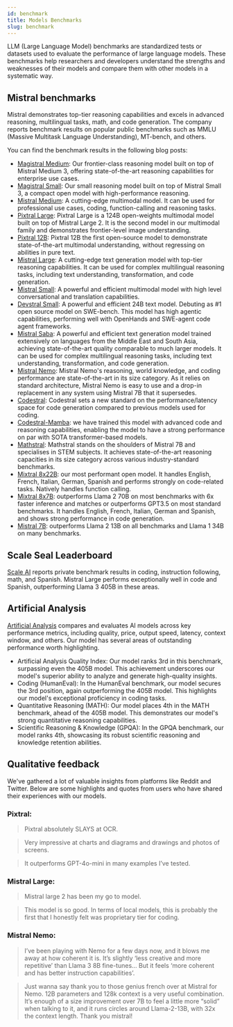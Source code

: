 ```yaml
---
id: benchmark
title: Models Benchmarks
slug: benchmark
---
```


LLM (Large Language Model) benchmarks are standardized tests or datasets used to evaluate the performance of large language models. These benchmarks help researchers and developers understand the strengths and weaknesses of their models and compare them with other models in a systematic way. 

## Mistral benchmarks
Mistral demonstrates top-tier reasoning capabilities and excels in advanced reasoning, multilingual tasks, math, and code generation. The company reports benchmark results on popular public benchmarks such as MMLU (Massive Multitask Language Understanding), MT-bench, and others.

You can find the benchmark results in the following blog posts: 
- [Magistral Medium](https://mistral.ai/news/magistral/): Our frontier-class reasoning model built on top of Mistral Medium 3, offering state-of-the-art reasoning capabilities for enterprise use cases.
- [Magistral Small](https://mistral.ai/news/magistral/): Our small reasoning model built on top of Mistral Small 3, a compact open model with high-performance reasoning.
- [Mistral Medium](https://mistral.ai/news/mistral-medium-3/): A cutting-edge multimodal model.
It can be used for professional use cases, coding, function-calling and reasoning tasks.
- [Pixtral Large](https://mistral.ai/news/pixtral-large/): Pixtral Large is a 124B open-weights multimodal model built on top of Mistral Large 2. It is the second model in our multimodal family and demonstrates frontier-level image understanding.
- [Pixtral 12B](https://mistral.ai/news/pixtral-12b/): Pixtral 12B the first open-source model to demonstrate state-of-the-art multimodal understanding, without regressing on abilities in pure text. 
- [Mistral Large](https://mistral.ai/news/mistral-large-2407/): A cutting-edge text generation model with top-tier reasoning capabilities.
It can be used for complex multilingual reasoning tasks, including text understanding, transformation, and code generation.
- [Mistral Small](https://mistral.ai/news/mistral-small-3-1/): A powerful and efficient multimodal model with high level conversational and translation capabilities.
- [Devstral Small](https://mistral.ai/news/devstral/): A powerful and efficient 24B text model. Debuting as #1 open source model on SWE-bench. This model has high agentic capabilities, performing well with OpenHands and SWE-agent code agent frameworks.
- [Mistral Saba](https://mistral.ai/news/mistral-saba/): A powerful and efficient text generation model trained extensively on languages from the Middle East and South Asia, achieving state-of-the-art quality comparable to much larger models.
It can be used for complex multilingual reasoning tasks, including text understanding, transformation, and code generation.
- [Mistral Nemo](https://mistral.ai/news/mistral-nemo/): Mistral Nemo's reasoning, world knowledge, and coding performance are state-of-the-art in its size category.  As it relies on standard architecture, Mistral Nemo is easy to use and a drop-in replacement in any system using Mistral 7B that it supersedes.
- [Codestral](https://mistral.ai/news/codestral-2501/): Codestral sets a new standard on the performance/latency space for code generation compared to previous models used for coding.
- [Codestral-Mamba](https://mistral.ai/news/codestral-mamba/): we have trained this model with advanced code and reasoning capabilities, enabling the model to have a strong performance on par with SOTA transformer-based models.
- [Mathstral](https://mistral.ai/news/mathstral/): Mathstral stands on the shoulders of Mistral 7B and specialises in STEM subjects. It achieves state-of-the-art reasoning capacities in its size category across various industry-standard benchmarks. 
- [Mixtral 8x22B](https://mistral.ai/news/mixtral-8x22b/): our most performant open model. It handles English,
  French, Italian, German, Spanish and performs strongly on code-related tasks. Natively handles function calling. 
- [Mixtral 8x7B](https://mistral.ai/news/mixtral-of-experts/): outperforms Llama 2 70B on most benchmarks with 6x faster inference and matches 
or outperforms GPT3.5 on most standard benchmarks. It handles English, French, Italian, German and Spanish, and shows strong performance in code generation.
- [Mistral 7B](https://mistral.ai/news/announcing-mistral-7b/): outperforms Llama 2 13B on all benchmarks and Llama 1 34B on many benchmarks. 

## Scale Seal Leaderboard

[Scale AI](https://scale.com/leaderboard) reports private benchmark results in coding, instruction following, math, and Spanish. Mistral Large performs exceptionally well in code and Spanish, outperforming Llama 3 405B in these areas.

## Artificial Analysis

[Artificial Analysis](https://artificialanalysis.ai/models) compares and evaluates AI models across key performance metrics, including quality, price, output speed, latency, context window, and others. Our model has several areas of outstanding performance worth highlighting.

- Artificial Analysis Quality Index: Our model ranks 3rd in this benchmark, surpassing even the 405B model. This achievement underscores our model's superior ability to analyze and generate high-quality insights.
- Coding (HumanEval): In the HumanEval benchmark, our model secures the 3rd position, again outperforming the 405B model. This highlights our model's exceptional proficiency in coding tasks.
- Quantitative Reasoning (MATH): Our model places 4th in the MATH benchmark, ahead of the 405B model. This demonstrates our model's strong quantitative reasoning capabilities.
- Scientific Reasoning & Knowledge (GPQA): In the GPQA benchmark, our model ranks 4th, showcasing its robust scientific reasoning and knowledge retention abilities.

## Qualitative feedback
We've gathered a lot of valuable insights from platforms like Reddit and Twitter. Below are some highlights and quotes from users who have shared their experiences with our models.

### Pixtral: 

> Pixtral absolutely SLAYS at OCR. 

> Very impressive at charts and diagrams and drawings and photos of screens.

> It outperforms GPT-4o-mini in many examples I’ve tested.

### Mistral Large:

> Mistral large 2 has been my go to model.

> This model is so good. In terms of local models, this is probably the first that I honestly felt was proprietary tier for coding.

### Mistral Nemo:

> I’ve been playing with Nemo for a few days now, and it blows me away at how coherent it is. It’s slightly ‘less creative and more repetitive’ than Llama 3 8B fine-tunes… But it feels ‘more coherent and has better instruction capabilities’.

> Just wanna say thank you to those genius french over at Mistral for Nemo. 12B parameters and 128k context is a very useful combination. It’s enough of a size improvement over 7B to feel a little more “solid” when talking to it, and it runs circles around Llama-2-13B, with 32x the context length. Thank you mistral!